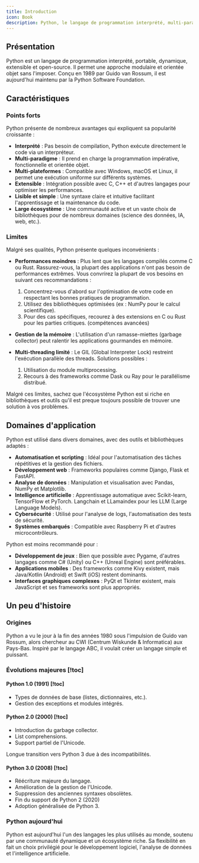 ```yaml
---
title: Introduction
icon: Book
description: Python, le langage de programmation interprété, multi-paradigme et multi-plateformes.
---
```


## Présentation

Python est un langage de programmation interprété, portable, dynamique, extensible et open-source.
Il permet une approche modulaire et orientée objet sans l'imposer.
Conçu en 1989 par Guido van Rossum, il est aujourd'hui maintenu par la Python Software Foundation.

## Caractéristiques

### Points forts

Python présente de nombreux avantages qui expliquent sa popularité croissante :

- **Interprété** : Pas besoin de compilation, Python exécute directement le code via un interpréteur.
- **Multi-paradigme** : Il prend en charge la programmation impérative, fonctionnelle et orientée objet.
- **Multi-plateformes** : Compatible avec Windows, macOS et Linux, il permet une exécution uniforme sur différents systèmes.
- **Extensible** : Intégration possible avec C, C++ et d'autres langages pour optimiser les performances.
- **Lisible et simple** : Une syntaxe claire et intuitive facilitant l'apprentissage et la maintenance du code.
- **Large écosystème** : Une communauté active et un vaste choix de bibliothèques pour de nombreux domaines (science des données, IA, web, etc.).

### Limites

Malgré ses qualités, Python présente quelques inconvénients :

- **Performances moindres** : Plus lent que les langages compilés comme C ou Rust.
  Rassurez-vous, la plupart des applications n'ont pas besoin de performances extrêmes.
  Vous convrirez la plupart de vos besoins en suivant ces recommandations :

  1. Concentrez-vous d'abord sur l'optimisation de votre code en respectant les bonnes pratiques de programmation.
  2. Utilisez des bibliothèques optimisées (ex : NumPy pour le calcul scientifique).
  3. Pour des cas spécifiques, recourez à des extensions en C ou Rust pour les parties critiques. (compétences avancées)

- **Gestion de la mémoire** : L'utilisation d'un ramasse-miettes (garbage collector) peut ralentir les applications gourmandes en mémoire.

- **Multi-threading limité** : Le GIL (Global Interpreter Lock) restreint l'exécution parallèle des threads.
  Solutions possibles :
  1. Utilisation du module multiprocessing.
  2. Recours à des frameworks comme Dask ou Ray pour le parallélisme distribué.

Malgré ces limites, sachez que l'écosystème Python est si riche en bibliothèques et outils qu'il est preque toujours possible de trouver une solution à vos problèmes.

## Domaines d'application

Python est utilisé dans divers domaines, avec des outils et bibliothèques adaptés :

- **Automatisation et scripting** : Idéal pour l'automatisation des tâches répétitives et la gestion des fichiers.
- **Développement web** : Frameworks populaires comme Django, Flask et FastAPI.
- **Analyse de données** : Manipulation et visualisation avec Pandas, NumPy et Matplotlib.
- **Intelligence artificielle** : Apprentissage automatique avec Scikit-learn, TensorFlow et PyTorch.
  Langchain et LLamaindex pour les LLM (Large Language Models).
- **Cybersécurité** : Utilisé pour l'analyse de logs, l'automatisation des tests de sécurité.
- **Systèmes embarqués** : Compatible avec Raspberry Pi et d'autres microcontrôleurs.

Python est moins recommandé pour :

- **Développement de jeux** : Bien que possible avec Pygame, d'autres langages comme C# (Unity) ou C++ (Unreal Engine) sont préférables.
- **Applications mobiles** : Des frameworks comme Kivy existent, mais Java/Kotlin (Android) et Swift (iOS) restent dominants.
- **Interfaces graphiques complexes** : PyQt et Tkinter existent, mais JavaScript et ses frameworks sont plus appropriés.

## Un peu d'histoire

### Origines

Python a vu le jour à la fin des années 1980 sous l'impulsion de Guido van Rossum, alors chercheur au CWI (Centrum Wiskunde & Informatica) aux Pays-Bas. Inspiré par le langage ABC, il voulait créer un langage simple et puissant.

### Évolutions majeures [!toc]

#### Python 1.0 (1991) [!toc]

- Types de données de base (listes, dictionnaires, etc.).
- Gestion des exceptions et modules intégrés.

#### Python 2.0 (2000) [!toc]

- Introduction du garbage collector.
- List comprehensions.
- Support partiel de l'Unicode.

Longue transition vers Python 3 due à des incompatibilités.

#### Python 3.0 (2008) [!toc]

- Réécriture majeure du langage.
- Amélioration de la gestion de l'Unicode.
- Suppression des anciennes syntaxes obsolètes.
- Fin du support de Python 2 (2020)
- Adoption généralisée de Python 3.

### Python aujourd'hui

Python est aujourd'hui l'un des langages les plus utilisés au monde, soutenu par une communauté dynamique et un écosystème riche. Sa flexibilité en fait un choix privilégié pour le développement logiciel, l'analyse de données et l'intelligence artificielle.
